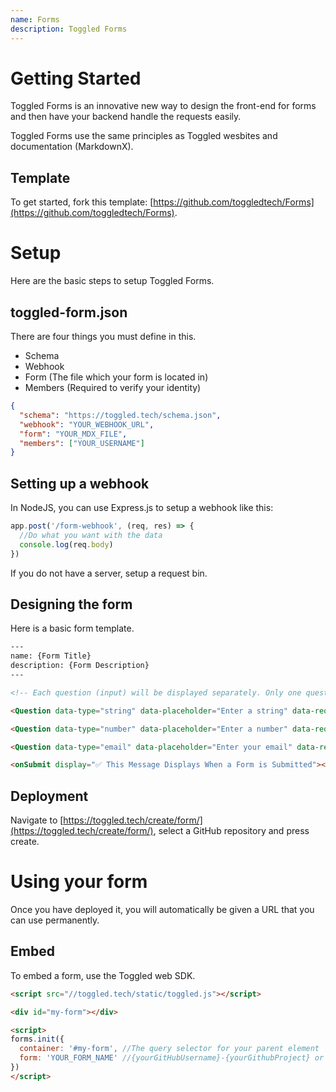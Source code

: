 ```yaml
---
name: Forms
description: Toggled Forms
---
```


# Getting Started

Toggled Forms is an innovative new way to design the front-end for forms and then have your backend handle the requests easily.

Toggled Forms use the same principles as Toggled wesbites and documentation (MarkdownX).

## Template

To get started, fork this template: [https://github.com/toggledtech/Forms](https://github.com/toggledtech/Forms).

# Setup

Here are the basic steps to setup Toggled Forms.

## toggled-form.json

There are four things you must define in this.

- Schema
- Webhook
- Form (The file which your form is located in)
- Members (Required to verify your identity)

```json
{
  "schema": "https://toggled.tech/schema.json",
  "webhook": "YOUR_WEBHOOK_URL",
  "form": "YOUR_MDX_FILE",
  "members": ["YOUR_USERNAME"] 
}
```

## Setting up a webhook

In NodeJS, you can use Express.js to setup a webhook like this:

```js
app.post('/form-webhook', (req, res) => {
  //Do what you want with the data
  console.log(req.body)
})
```

If you do not have a server, setup a request bin.

## Designing the form

Here is a basic form template.

```html
---
name: {Form Title}
description: {Form Description}
---

<!-- Each question (input) will be displayed separately. Only one question will be on the page at a time. -->

<Question data-type="string" data-placeholder="Enter a string" data-required="true" data-label="Enter a String" id="1"></Question>

<Question data-type="number" data-placeholder="Enter a number" data-required="true" data-label="Enter a Number" id="2"></Question>

<Question data-type="email" data-placeholder="Enter your email" data-required="true" data-label="Enter your Email" id="3"></Question>

<onSubmit display="✅ This Message Displays When a Form is Submitted"></onSubmit>
```

## Deployment

Navigate to [https://toggled.tech/create/form/](https://toggled.tech/create/form/), select a GitHub repository and press create.

# Using your form

Once you have deployed it, you will automatically be given a URL that you can use permanently.

## Embed

To embed a form, use the Toggled web SDK.

```html
<script src="//toggled.tech/static/toggled.js"></script>

<div id="my-form"></div>

<script>
forms.init({
  container: '#my-form', //The query selector for your parent element
  form: 'YOUR_FORM_NAME' //{yourGitHubUsername}-{yourGithubProject} or the name that displays after site in the URL. /site/**toggledtech-Forms**/
})
</script>
```
